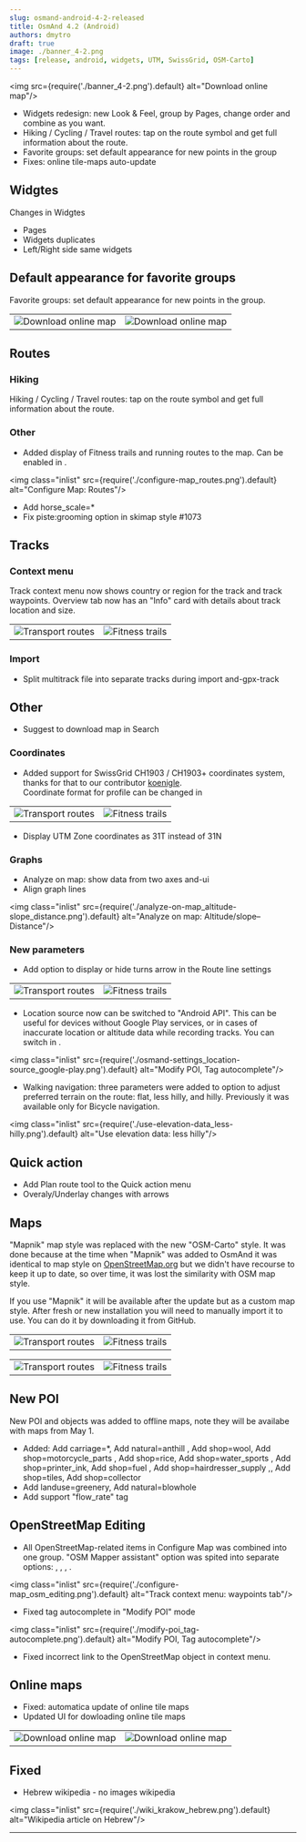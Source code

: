```yaml
---
slug: osmand-android-4-2-released
title: OsmAnd 4.2 (Android)
authors: dmytro
draft: true
image: ./banner_4-2.png
tags: [release, android, widgets, UTM, SwissGrid, OSM-Carto]
---
```


<img src={require('./banner_4-2.png').default} alt="Download online map"/>

* Widgets redesign: new Look &  Feel, group by Pages, change order and combine as you  want.
* Hiking / Cycling / Travel routes: tap on the route symbol and get full information about the route.
* Favorite groups: set default appearance for new points in the group
* Fixes: online tile-maps auto-update

<!--truncate-->

## Widgtes

Changes in Widgtes
* Pages
* Widgets duplicates
* Left/Right side same widgets

## Default appearance for favorite groups

Favorite groups: set default appearance for new points in the group.

<table class="blogimage">
    <tr>
        <td><img src={require('./favorites_add-new-category.png').default} alt="Download online map"/></td>
        <td><img src={require('./my-places_favorites_group-menu.png').default} alt="Download online map"/></td>
    </tr>
</table> 

## Routes

### Hiking

Hiking / Cycling / Travel routes: tap on the route symbol and get full information about the route.

### Other

* Added display of Fitness trails and running routes to the map. Can be enabled in <Translate android="yes" ids="configure_map,rendering_category_routes" />.

<img class="inlist" src={require('./configure-map_routes.png').default} alt="Configure Map: Routes"/>

* Add horse_scale=*
* Fix piste:grooming option in skimap style #1073

## Tracks

### Context menu
Track context menu now shows country or region for the track and track waypoints. Overview tab now has an "Info" card with details about track location and size.

<table class="blogimage">
    <tr>
        <td><img src={require('./ctx-menu_track_location.png').default} alt="Transport routes"/></td>
        <td><img src={require('./ctx-menu_track_overview_info.png').default} alt="Fitness trails"/></td>
    </tr>
</table> 



### Import
* Split multitrack file into separate tracks during import and-gpx-track



## Other
* Suggest to download map in Search

### Coordinates

* Added support for SwissGrid CH1903 / CH1903+ coordinates system, thanks for that to our contributor [koenigle](https://github.com/koenigle).  
Coordinate format for profile can be changed in <Translate android="true" ids="shared_string_menu,shared_string_settings,configure_profile,general_settings_2,coordinates_format" />

<table class="blogimage">
  <tr>
    <td><img src={require('./coordinates-format_swiss-grid.png').default} alt="Transport routes"/></td>
    <td><img src={require('./context-menu_coordinate_swiss-grid.png').default} alt="Fitness trails"/></td>
    </tr>
</table> 

* Display UTM Zone coordinates as 31T instead of 31N


### Graphs
* Analyze on map: show data from two axes and-ui
* Align graph lines

<img class="inlist" src={require('./analyze-on-map_altitude-slope_distance.png').default} alt="Analyze on map: Altitude/slope–Distance"/>


### New parameters

* Add option to display or hide turns arrow in the Route line settings

<table class="blogimage">
  <tr>
    <td><img src={require('./route-line_turn-arrows_visible.png').default} alt="Transport routes"/></td>
    <td><img src={require('./route-line_turn-arrows_hidden.png').default} alt="Fitness trails"/></td>
    </tr>
</table> 

* Location source now can be switched to "Android API". This can be useful for devices without Google Play services, or in cases of inaccurate location or altitude data while recording tracks. You can switch **<Translate android="true" id="location_source" />** in <Translate android="true" ids="shared_string_menu,shared_string_settings,osmand_settings" />.

<img class="inlist" src={require('./osmand-settings_location-source_google-play.png').default} alt="Modify POI, Tag autocomplete"/>

* Walking navigation: three parameters were added to **<Translate android="true" id="routing_attr_height_obstacles_name" />** option to adjust preferred terrain on the route: flat, less hilly, and hilly. Previously it was available only for Bicycle navigation.

<img class="inlist" src={require('./use-elevation-data_less-hilly.png').default} alt="Use elevation data: less hilly"/>


## Quick action

* Add Plan route tool to the Quick action menu
* Overaly/Underlay changes with arrows


## Maps

"Mapnik" map style was replaced with the new "OSM-Carto" style. It was done because at the time when "Mapnik" was added to OsmAnd it was identical to map style on [OpenStreetMap.org](OpenStreetMap.org) but we didn't have recourse to keep it up to date, so over time, it was lost the similarity with OSM map style.

If you use "Mapnik" it will be available after the update but as a custom map style. After fresh or new installation you will need to manually import it to use. You can do it by downloading it from GitHub.

<Tabs groupId="map-style">
<TabItem value="mapnik" label="Mapnik">

<table class="blogimage">
    <tr>
        <td><img src={require('./map_mapnik_z14.png').default} alt="Transport routes"/></td>
        <td><img src={require('./map_mapnik_z17.png').default} alt="Fitness trails"/></td>
    </tr>
</table>

</TabItem>

<TabItem value="android" label="OSM-Carto">

<table class="blogimage">
    <tr>
        <td><img src={require('./map_osm-carto_z14.png').default} alt="Transport routes"/></td>
        <td><img src={require('./map_osm-carto_z17.png').default} alt="Fitness trails"/></td>
    </tr>
</table>

</TabItem>
</Tabs>


## New POI

New POI and objects was added to offline maps, note they will be availabe with maps from May 1.

* Added: Add carriage=*, Add natural=anthill , Add shop=wool, Add shop=motorcycle_parts , Add shop=rice, Add shop=water_sports , Add shop=printer_ink, Add shop=fuel , Add shop=hairdresser_supply ,, Add shop=tiles, Add shop=collector 
* Add landuse=greenery, Add natural=blowhole
* Add support "flow_rate" tag 

## OpenStreetMap Editing

* All OpenStreetMap-related items in Configure Map was combined into one group.  "OSM Mapper assistant" option was spited into separate options: <Translate android="true" id="rendering_attr_OSMMapperAssistantFixme_name"/>, <Translate android="true" id="rendering_attr_OSMMapperAssistantNote_name"/>, <Translate android="true" id="rendering_attr_OSMMapperAssistantIconsLowZooms_name"/>, <Translate android="true" id="rendering_attr_OSMMapperAssistantWaterwayTunnels_name"/>.

<img class="inlist" src={require('./configure-map_osm_editing.png').default} alt="Track context menu: waypoints tab"/>


* Fixed tag autocomplete in "Modify POI" mode

<img class="inlist" src={require('./modify-poi_tag-autocomplete.png').default} alt="Modify POI, Tag autocomplete"/>

* Fixed incorrect link to the OpenStreetMap object in context menu. 

## Online maps
* Fixed: automatica update of online tile maps
* Updated UI for dowloading online tile maps

<table class="blogimage">
    <tr>
        <td><img src={require('./download-online-map.png').default} alt="Download online map"/></td>
        <td><img src={require('./download-online-map_dowloading.png').default} alt="Download online map"/></td>
    </tr>
</table> 


## Fixed

* Hebrew wikipedia - no images wikipedia

<img class="inlist" src={require('./wiki_krakow_hebrew.png').default} alt="Wikipedia article on Hebrew"/>


_________________________________________________

<AndroidStore/>
